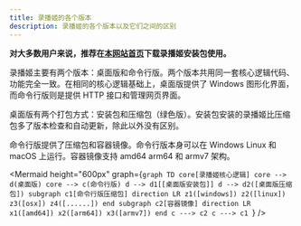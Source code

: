 ```yaml
---
title: 录播姬的各个版本
description: 录播姬的各个版本以及它们之间的区别
---
```


**对大多数用户来说，推荐在[本网站首页](/)下载录播姬安装包使用。**

录播姬主要有两个版本：桌面版和命令行版。两个版本共用同一套核心逻辑代码、功能完全一致。在相同的核心逻辑基础上，桌面版提供了 Windows 图形化界面，而命令行版则是提供 HTTP 接口和管理网页界面。

桌面版有两个打包方式：安装包和压缩包（绿色版）。安装包安装的录播姬比压缩包多了版本检查和自动更新，除此以外没有区别。

命令行版提供了压缩包和容器镜像。命令行版本身可以在 Windows Linux 和 macOS 上运行。容器镜像支持 amd64 arm64 和 armv7 架构。


<Mermaid
  height="600px"
  graph={`graph TD
  core[录播姬核心逻辑]
  core --> d(桌面版)
  core --> c(命令行版)
  d --> d1[[桌面版安装包]]
  d --> d2([桌面版压缩包])
  subgraph c1[命令行版压缩包]
    direction LR
    z1([windows])
    z2([linux])
    z3([osx])
    z4([......])
  end
  subgraph c2[容器镜像]
    direction LR
    x1([amd64])
    x2([arm64])
    x3([armv7])
  end
  c ---> c2
  c ---> c1
`}
/>

